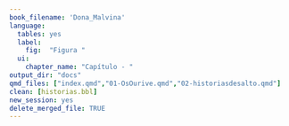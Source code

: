 ```yaml
---
book_filename: 'Dona_Malvina'
language:
  tables: yes
  label:
    fig:  "Figura "
  ui:
    chapter_name: "Capítulo - "
output_dir: "docs"
qmd_files: ["index.qmd","01-OsOurive.qmd","02-historiasdesalto.qmd"]
clean: [historias.bbl]
new_session: yes
delete_merged_file: TRUE
---
```


